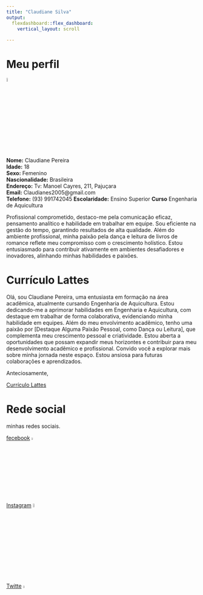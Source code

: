 ```yaml
---
title: "Claudiane Silva"
output:
  flexdashboard::flex_dashboard:
    vertical_layout: scroll
 
---
```


# Meu perfil
![](meuperfil.jpg){width=5%}  


**Nome:** Claudiane Pereira  
**Idade:** 18  
**Sexo:** Femenino  
**Nascionalidade:** Brasileira  
**Endereço:** Tv: Manoel Cayres, 211, Pajuçara  
**Email:** Claudianes2005@gmail.com  
**Telefone:** (93) 991742045
**Escolaridade:** Ensino Superior
**Curso** Engenharia de Aquicultura

Profissional comprometido, destaco-me pela comunicação eficaz, pensamento analítico e habilidade em trabalhar em equipe. Sou eficiente na gestão do tempo, garantindo resultados de alta qualidade. Além do ambiente profissional, minha paixão pela dança e leitura de livros de romance reflete meu compromisso com o crescimento holístico. Estou entusiasmado para contribuir ativamente em ambientes desafiadores e inovadores, alinhando minhas habilidades e paixões.  


# Currículo Lattes
Olá, sou Claudiane Pereira, uma entusiasta em formação na área acadêmica, atualmente cursando Engenharia de Aquicultura. Estou dedicando-me a aprimorar habilidades em Engenharia e Aquicultura, com destaque em trabalhar de forma colaborativa, evidenciando minha habilidade em equipes.
Além do meu envolvimento acadêmico, tenho uma paixão por [Destaque Alguma Paixão Pessoal, como Dança ou Leitura], que complementa meu crescimento pessoal e criatividade. Estou aberta a oportunidades que possam expandir meus horizontes e contribuir para meu desenvolvimento acadêmico e profissional. Convido você a explorar mais sobre minha jornada neste espaço. Estou ansiosa para futuras colaborações e aprendizados.  


Anteciosamente,  

[Currículo Lattes](https://www.lattes.cnpq.br/)  

# Rede social
minhas redes sociais. 

[fecebook](https://www.facebook.com/?locale=pt_BR)
![](https://www.aberje.com.br/wp-content/uploads/2021/10/facebook-logo-3-1.png){width=4%}

[Instagram](https://www.instagram.com/) ![](https://img.freepik.com/vetores-premium/icone-do-instagram-de-logotipo-de-distintivo-moderno_578229-124.jpg){width=5%}

[Twitte](ttps://twitter.com/i/flow/login?input_flow_data=%7B"requested_variant"%3A"eyJsYW5nIjoicHQifQ%3D%3D"%7D)
![](https://assets1.chainstoreage.com/styles/max_width_320/s3/2023-07/twitter-x-logo.png?itok=TGv7ti1u){width=4%}


#